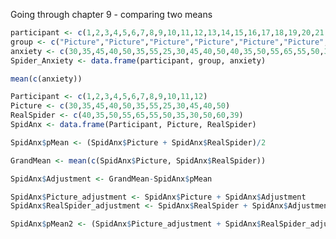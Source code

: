 Going through chapter 9 - comparing two means

```r
participant <- c(1,2,3,4,5,6,7,8,9,10,11,12,13,14,15,16,17,18,19,20,21,22,23,24)
group <- c("Picture","Picture","Picture","Picture","Picture","Picture","Picture","Picture","Picture","Picture","Picture","Picture","Real_Spider","Real_Spider","Real_Spider","Real_Spider","Real_Spider","Real_Spider","Real_Spider","Real_Spider","Real_Spider","Real_Spider","Real_Spider","Real_Spider")
anxiety <- c(30,35,45,40,50,35,55,25,30,45,40,50,40,35,50,55,65,55,50,35,30,50,60,39)
Spider_Anxiety <- data.frame(participant, group, anxiety)

mean(c(anxiety))
```

```r
Participant <- c(1,2,3,4,5,6,7,8,9,10,11,12)
Picture <- c(30,35,45,40,50,35,55,25,30,45,40,50)
RealSpider <- c(40,35,50,55,65,55,50,35,30,50,60,39)
SpidAnx <- data.frame(Participant, Picture, RealSpider)
```

```r
SpidAnx$pMean <- (SpidAnx$Picture + SpidAnx$RealSpider)/2
```

```r
GrandMean <- mean(c(SpidAnx$Picture, SpidAnx$RealSpider))
```

```r
SpidAnx$Adjustment <- GrandMean-SpidAnx$pMean
```

```r
SpidAnx$Picture_adjustment <- SpidAnx$Picture + SpidAnx$Adjustment
SpidAnx$RealSpider_adjustment <- SpidAnx$RealSpider + SpidAnx$Adjustment
```

```r
SpidAnx$pMean2 <- (SpidAnx$Picture_adjustment + SpidAnx$RealSpider_adjustment)/2
```




